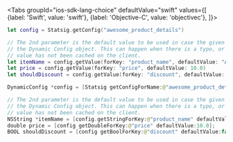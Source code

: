 
<Tabs
  groupId="ios-sdk-lang-choice"
  defaultValue="swift"
  values={[
    {label: 'Swift', value: 'swift'},
    {label: 'Objective-C', value: 'objectivec'},
  ]}>
  <TabItem value="swift">

```swift
let config = Statsig.getConfig("awesome_product_details")

// The 2nd parameter is the default value to be used in case the given parameter name does not exist on
// the Dynamic Config object. This can happen when there is a typo, or when the user is offline and the
// value has not been cached on the client.
let itemName = config.getValue(forKey: "product_name", defaultValue: "Awesome Product v1")
let price = config.getValue(forKey: "price", defaultValue: 10.0)
let shouldDiscount = config.getValue(forKey: "discount", defaultValue: false)
```

  </TabItem>
  <TabItem value="objectivec">

```swift
DynamicConfig *config = [Statsig getConfigForName:@"awesome_product_details"];

// The 2nd parameter is the default value to be used in case the given parameter name does not exist on
// the Dynamic Config object. This can happen when there is a typo, or when the user is offline and the
// value has not been cached on the client.
NSString *itemName = [config.getStringForKey:@"product_name" defaultValue:@"Awesome Product v1"];
double price = [config getDoubleForKey:@"price" defaultValue:10.0];
BOOL shouldDiscount = [config getBoolForKey:@"discount" defaultValue:false];
```

  </TabItem>
</Tabs>
